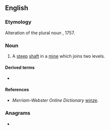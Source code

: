 ==English==

===Etymology===
Alteration of the plural noun {{m|en|winds}}, 1757.

===Noun===
{{en-noun}}

# A [[steep]] [[shaft]] in a [[mine]] which joins two levels.

====Derived terms====
* {{l|en|winzeman}}

====References====
* ''Merriam-Webster Online Dictionary'' [http://www.merriam-webster.com/dictionary/winze winze].

===Anagrams===
* {{anagrams|en|a=einwz|wizen}}
